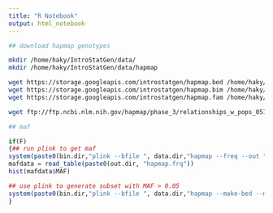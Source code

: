 ```yaml
---
title: "R Notebook"
output: html_notebook
---
```


```bash

## download hapmap genotypes

mkdir /home/haky/IntroStatGen/data/
mkdir /home/haky/IntroStatGen/data/hapmap

wget https://storage.googleapis.com/introstatgen/hapmap.bed /home/haky/IntroStatGen/data/hapmap
wget https://storage.googleapis.com/introstatgen/hapmap.bim /home/haky/IntroStatGen/data/hapmap
wget https://storage.googleapis.com/introstatgen/hapmap.fam /home/haky/IntroStatGen/data/hapmap

wget ftp://ftp.ncbi.nlm.nih.gov/hapmap/phase_3/relationships_w_pops_051208.txt /home/haky/IntroStatGen/data/hapmap/

## maf 

```

```r
if(F)
{## run plink to get maf
system(paste0(bin.dir,"plink --bfile ", data.dir,"hapmap --freq --out ",out.dir, "hapmap"))
mafdata = read_table(paste0(out.dir, "hapmap.frq"))
hist(mafdata$MAF)

## use plink to generate subset with MAF > 0.05
system(paste0(bin.dir,"plink --bfile ", data.dir,"hapmap --make-bed --maf 0.05 --chr 1-22 --out ",data.dir, "hapmap-common"))
}
```

